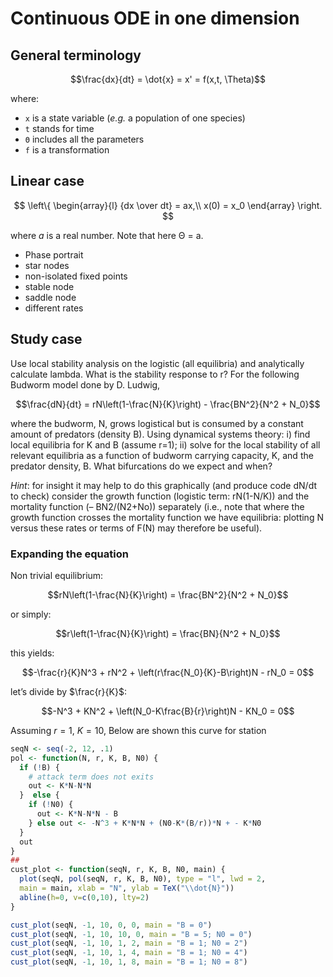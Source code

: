 # Continuous ODE in one dimension

## General terminology

$$\frac{dx}{dt} = \dot{x} = x' = f(x,t, \Theta)$$

where:

- `x` is a state variable (*e.g.* a population of one species)
- `t` stands for time
- `Θ` includes all the parameters
- `f` is a transformation


## Linear case

$$
\left\{
\begin{array}{l}
  {dx \over dt} = ax,\\
  x(0) = x_0
\end{array}
\right.
$$

where $a$ is a real number. Note that here Θ = a.


- Phase portrait
- star nodes
- non-isolated fixed points
- stable node
- saddle node
- different rates



## Study case

Use local stability analysis on the logistic (all equilibria) and analytically calculate lambda. What is the stability response to r?
For the following Budworm model done by D. Ludwig,

$$\frac{dN}{dt} = rN\left(1-\frac{N}{K}\right) - \frac{BN^2}{N^2 + N_0}$$

 where the budworm, N, grows logistical but is consumed by a constant amount of predators (density B). Using dynamical systems theory: i) find local equilibria for K and B (assume r=1);  ii) solve for the local stability of all relevant equilibria as a function of budworm carrying capacity, K, and the predator density, B. What bifurcations do we expect and when?

*Hint*: for insight it may help to do this graphically (and produce code dN/dt to check) consider the growth function (logistic term: rN(1-N/K)) and the mortality function (– BN2/(N2+No)) separately (i.e., note that where the growth function crosses the mortality function we have equilibria: plotting N versus these rates or terms of F(N) may therefore be useful).






### Expanding the equation

Non trivial equilibrium:

$$rN\left(1-\frac{N}{K}\right) = \frac{BN^2}{N^2 + N_0}$$

or simply:

$$r\left(1-\frac{N}{K}\right) = \frac{BN}{N^2 + N_0}$$

this yields:

$$-\frac{r}{K}N^3 + rN^2 + \left(r\frac{N_0}{K}-B\right)N - rN_0 = 0$$

let's divide by $\frac{r}{K}$:

$$-N^3 + KN^2 + \left(N_0-K\frac{B}{r}\right)N - KN_0 = 0$$

Assuming $r = 1$, $K = 10$, Below are shown this curve for station


```r
seqN <- seq(-2, 12, .1)
pol <- function(N, r, K, B, N0) {
  if (!B) {
    # attack term does not exits
    out <- K*N-N*N
  }  else {
    if (!N0) {
      out <- K*N-N*N - B
    } else out <- -N^3 + K*N*N + (N0-K*(B/r))*N + - K*N0
  }
  out
}
##
cust_plot <- function(seqN, r, K, B, N0, main) {
  plot(seqN, pol(seqN, r, K, B, N0), type = "l", lwd = 2,
  main = main, xlab = "N", ylab = TeX("\\dot{N}"))
  abline(h=0, v=c(0,10), lty=2)
}

cust_plot(seqN, -1, 10, 0, 0, main = "B = 0")
cust_plot(seqN, -1, 10, 10, 0, main = "B = 5; N0 = 0")
cust_plot(seqN, -1, 10, 1, 2, main = "B = 1; N0 = 2")
cust_plot(seqN, -1, 10, 1, 4, main = "B = 1; N0 = 4")
cust_plot(seqN, -1, 10, 1, 8, main = "B = 1; N0 = 8")
```
